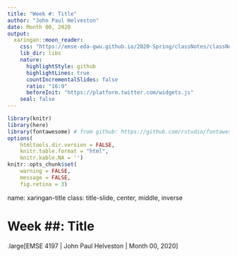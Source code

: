 ```yaml
---
title: "Week #: Title"
author: "John Paul Helveston"
date: Month 00, 2020
output:
  xaringan::moon_reader:
    css: "https://emse-eda-gwu.github.io/2020-Spring/classNotes/classNotes.css"
    lib_dir: libs
    nature:
      highlightStyle: github
      highlightLines: true
      countIncrementalSlides: false
      ratio: "16:9"
      beforeInit: "https://platform.twitter.com/widgets.js"
    seal: false
---
```


```r
library(knitr)
library(here)
library(fontawesome) # from github: https://github.com/rstudio/fontawesome
options(
    htmltools.dir.version = FALSE,
    knitr.table.format = "html",
    knitr.kable.NA = '')
knitr::opts_chunk$set(
    warning = FALSE,
    message = FALSE,
    fig.retina = 3)
```

name: xaringan-title
class: title-slide, center, middle, inverse

# Week ##: Title

.large[EMSE 4197 | John Paul Helveston | Month 00, 2020]

